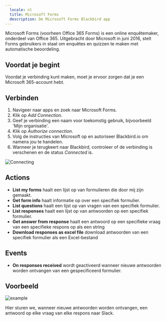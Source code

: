 ```yaml
---
  locale: nl
  title: Microsoft Forms
  description: De Microsoft Forms Blackbird app
---
```


<LinkCard title="View on Github" target="_blank" href="https://github.com/bb-io/MicrosoftForms" icon="github" />

Microsoft Forms (voorheen Office 365 Forms) is een online enquêtemaker, onderdeel van Office 365. Uitgebracht door Microsoft in juni 2016, stelt Forms gebruikers in staat om enquêtes en quizzen te maken met automatische beoordeling.

## Voordat je begint

Voordat je verbinding kunt maken, moet je ervoor zorgen dat je een Microsoft 365-account hebt.

## Verbinden

1. Navigeer naar apps en zoek naar Microsoft Forms.
2. Klik op _Add Connection_.
3. Geef je verbinding een naam voor toekomstig gebruik, bijvoorbeeld 'Mijn organisatie'.
4. Klik op _Authorize connection_.
5. Volg de instructies van Microsoft op en autoriseer Blackbird.io om namens jou te handelen.
6. Wanneer je terugkeert naar Blackbird, controleer of de verbinding is verschenen en de status _Connected_ is.

![Connecting](https://raw.githubusercontent.com/bb-io/MicrosoftForms/main/image/README/connecting.png)

## Actions

- **List my forms** haalt een lijst op van formulieren die door mij zijn gemaakt.
- **Get form info** haalt informatie op over een specifiek formulier.
- **List questions** haalt een lijst op van vragen van een specifiek formulier.
- **List responses** haalt een lijst op van antwoorden op een specifiek formulier.
- **Get answer from response** haalt een antwoord op een specifieke vraag van een specifieke respons op als een string
- **Download responses as excel file** download antwoorden van een specifiek formulier als een Excel-bestand

## Events

- **On responses received** wordt geactiveerd wanneer nieuwe antwoorden worden ontvangen van een gespecificeerd formulier.

## Voorbeeld

![example](https://raw.githubusercontent.com/bb-io/MicrosoftForms/main/image/README/example.png)

Hier sturen we, wanneer nieuwe antwoorden worden ontvangen, een antwoord op elke vraag van elke respons naar Slack.